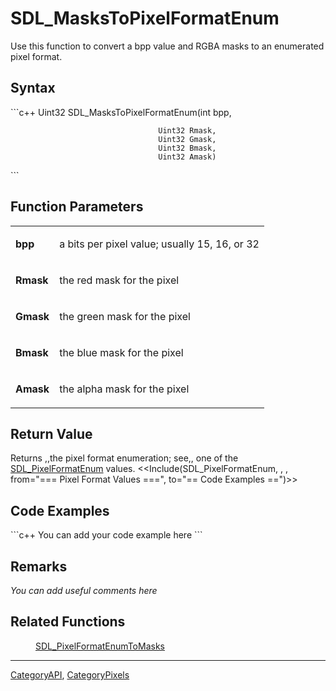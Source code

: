 <!-- pragma section-numbers off -->
<!-- pragma disable-camelcase -->

= SDL_MasksToPixelFormatEnum =
Use this function to convert a bpp value and RGBA masks to an enumerated pixel format.


== Syntax ==
```c++
Uint32 SDL_MasksToPixelFormatEnum(int    bpp,
                                  Uint32 Rmask,
                                  Uint32 Gmask,
                                  Uint32 Bmask,
                                  Uint32 Amask)
```

== Function Parameters ==
{|
|'''bpp'''
|a bits per pixel value; usually 15, 16, or 32
|-
|'''Rmask'''
|the red mask for the pixel
|-
|'''Gmask'''
|the green mask for the pixel
|-
|'''Bmask'''
|the blue mask for the pixel
|-
|'''Amask'''
|the alpha mask for the pixel
|}

== Return Value ==
Returns ,,the pixel format enumeration; see,, one of the [[SDL_PixelFormatEnum]] values.
<<Include(SDL_PixelFormatEnum, , , from="=== Pixel Format Values ===", to="== Code Examples ==")>>

== Code Examples ==
```c++
You can add your code example here
```

== Remarks ==
''You can add useful comments here''

== Related Functions ==
:[[SDL_PixelFormatEnumToMasks]]

----
[[CategoryAPI]], [[CategoryPixels]]
